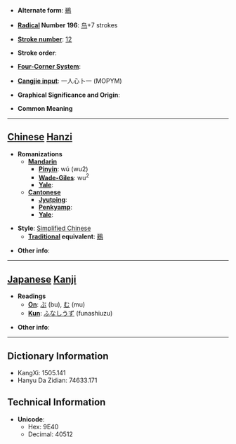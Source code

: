 
<!--
Attention: This page is to be ph34red.

Thank you.
Brought to you by Ph34rness.
-->

* '''Alternate form''': [[鵐]]

* '''[[Wiktionary:Chinese radical index| Radical]] Number 196''': [[Wiktionary:Chinese radical index 鸟|鸟]]+7 strokes

* '''[[Wiktionary:Chinese total strokes index|Stroke number]]''': [[Wiktionary:Chinese total strokes index 12|12]]

* '''Stroke order''': 

* '''[[Wiktionary:Chinese four corner index|Four-Corner System]]''': 

* '''[[Wiktionary:Chinese Cangjie index|Cangjie input]]''': 一人心卜一 (MOPYM)

* '''Graphical Significance and Origin''': 

* '''Common Meaning'''

----

== [[Chinese]] [[Hanzi]] ==

* '''Romanizations'''
** '''[[Mandarin]]'''
*** '''[[Pinyin]]''': wú (wu2)
*** '''[[Wade-Giles]]''': wu<sup>2</sup>
*** '''[[Yale]]''': 
** '''[[Cantonese]]'''
*** '''[[Jyutping]]''':
*** '''[[Penkyamp]]''': 
*** '''[[Yale]]''': 

* '''Style''': [[Simplified Chinese]] 
** '''[[Traditional Chinese|Traditional]] equivalent''': [[鵐]]

* '''Other info''': 

----

== [[Japanese]] [[Kanji]] ==

* '''Readings'''
** '''[[On]]''': [[ぶ]] (bu), [[む]] (mu)
** '''[[Kun]]''': [[ふなしうず]] (funashiuzu)

* '''Other info''':  

----

== Dictionary Information ==

* KangXi: 1505.141
* Hanyu Da Zidian: 74633.171

== Technical Information ==

* '''Unicode''':
** Hex: 9E40
** Decimal: 40512